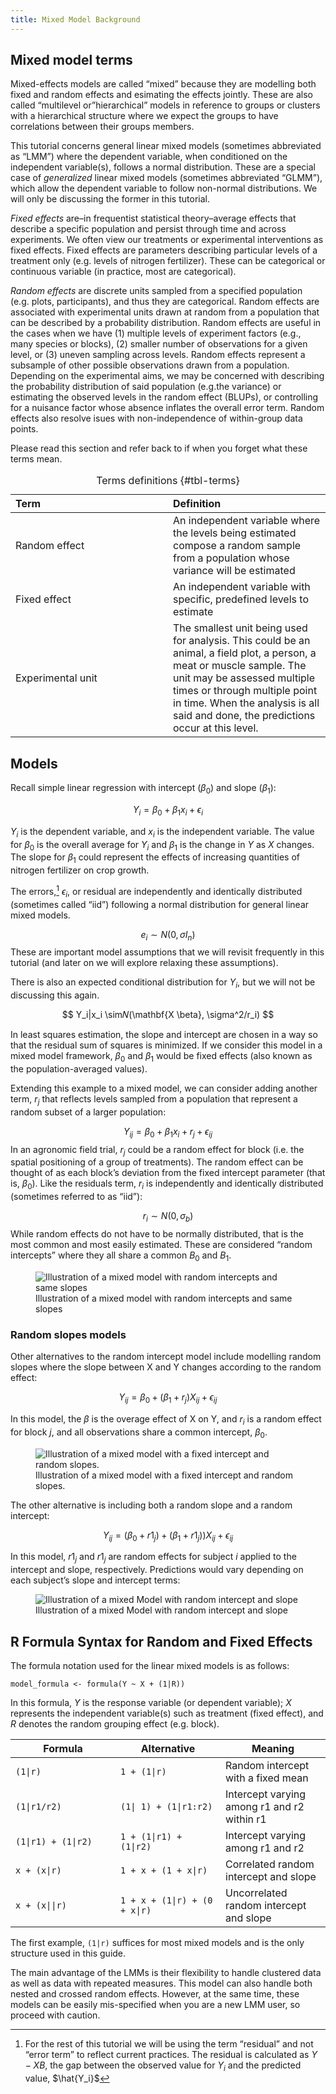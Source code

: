 ```yaml
---
title: Mixed Model Background
---
```


## Mixed model terms

Mixed-effects models are called “mixed” because they are modelling both fixed and random effects and esimating the effects jointly. These are also called "multilevel or "hierarchical" models in reference to groups or clusters with a hierarchical structure where we expect the groups to have correlations between their groups members.

This tutorial concerns general linear mixed models (sometimes abbreviated as "LMM") where the dependent variable, when conditioned on the independent variable(s), follows a normal distribution. These are a special case of *generalized* linear mixed models (sometimes abbreviated "GLMM"), which allow the dependent variable to follow non-normal distributions. We will only be discussing the former in this tutorial.

*Fixed effects* are--in frequentist statistical theory--average effects that describe a specific population and persist through time and across experiments. We often view our treatments or experimental interventions as fixed effects. Fixed effects are parameters describing particular levels of a treatment only (e.g. levels of nitrogen fertilizer). These can be categorical or continuous variable (in practice, most are categorical). 

*Random effects* are discrete units sampled from a specified population (e.g. plots, participants), and thus they are categorical. Random effects are associated with experimental units drawn at random from a population that can be described by a probability distribution. Random effects are useful in the cases when we have (1) multiple levels of experiment factors (e.g., many species or blocks), (2) smaller number of observations for a given level, or (3) uneven sampling across levels. Random effects represent a subsample of other possible observations drawn from a population. Depending on the experimental aims, we may be concerned with describing the probability distribution of said population (e.g.the variance) or estimating the observed levels in the random effect (BLUPs), or controlling for a nuisance factor whose absence inflates the overall error term. Random effects also resolve isues with non-independence of within-group data points. 

Please read this section and refer back to if when you forget what these terms mean.

| Term | Definition |
|:-----------------------------------|:-----------------------------------|
| Random effect | An independent variable where the levels being estimated compose a random sample from a population whose variance will be estimated |
| Fixed effect | An independent variable with specific, predefined levels to estimate |
| Experimental unit | The smallest unit being used for analysis. This could be an animal, a field plot, a person, a meat or muscle sample. The unit may be assessed multiple times or through multiple point in time. When the analysis is all said and done, the predictions occur at this level. |

: Terms definitions {#tbl-terms}

## Models

Recall simple linear regression with intercept ($\beta_0$) and slope ($\beta_1$):

$$  Y_{i} = \beta_0 + \beta_1 x_i + \epsilon_i $$

$Y_i$ is the dependent variable, and $x_i$ is the independent variable. The value for $\beta_0$ is the overall average for $Y_i$ and $\beta_1$ is the change in $Y$ as $X$ changes. The slope for $\beta_1$ could represent the effects of increasing quantities of nitrogen fertilizer on crop growth.

The errors,[^1] $\epsilon_i$, or residual are independently and identically distributed (sometimes called "iid") following a normal distribution for general linear mixed models.

[^1]: For the rest of this tutorial we will be using the term "residual" and not "error term" to reflect current practices. The residual is calculated as $Y - XB$, the gap between the observed value for $Y_i$ and the predicted value, $\hat{Y_i}$

$$e_i \sim N(0, \sigma I_n)$$ These are important model assumptions that we will revisit frequently in this tutorial (and later on we will explore relaxing these assumptions).

There is also an expected conditional distribution for $Y_i$, but we will not be discussing this again.

$$ Y_i|x_i \sim𝑁(\mathbf{X \beta}, \sigma^2/r_i) $$

In least squares estimation, the slope and intercept are chosen in a way so that the residual sum of squares is minimized. If we consider this model in a mixed model framework, $\beta_0$ and $\beta_1$ would be fixed effects (also known as the population-averaged values).

Extending this example to a mixed model, we can consider adding another term, $r_{j}$ that reflects levels sampled from a population that represent a random subset of a larger population:

$$  Y_{ij} = \beta_0 + \beta_1 x_i + r_j + \epsilon_{ij} $$ In an agronomic field trial, $r_{j}$ could be a random effect for block (i.e. the spatial positioning of a group of treatments). The random effect can be thought of as each block’s deviation from the fixed intercept parameter (that is, $\beta_0$). Like the residuals term, $r_i$ is independently and identically distributed (sometimes referred to as "iid"):

$$r_i \sim N(0, \sigma_b)$$ While random effects do not have to be normally distributed, that is the most common and most easily estimated. These are considered "random intercepts" where they all share a common $B_0$ and $B_1$.

::: column-margin
![Illustration of a mixed model with random intercepts and same slopes](../img/random_intercept_fixed_slope.jpeg)
:::

### Random slopes models

Other alternatives to the random intercept model include modelling random slopes where the slope between X and Y changes according to the random effect:

$$  Y_{ij} = \beta_0 + (\beta_1 + r_j)X_{ij} + \epsilon_{ij}$$

In this model, the $\beta$ is the overage effect of X on Y, and $r_i$ is a random effect for block $j$, and all observations share a common intercept, $\beta_0$.

::: column-margin
![Illustration of a mixed model with a fixed intercept and random slopes.](../img/random_slope_fixed_intercept.jpeg)
:::

The other alternative is including both a random slope and a random intercept:

$$  Y_{ij} = (\beta_0 + r1_j) + (\beta_1 + r1_j))X_{ij} + \epsilon_{ij}$$

In this model, $r1_j$ and $r1_j$ are random effects for subject $i$ applied to the intercept and slope, respectively. Predictions would vary depending on each subject’s slope and intercept terms:

::: column-margin
![Illustration of a mixed Model with random intercept and slope](../img/random_intercept_slope.jpeg)
:::

## R Formula Syntax for Random and Fixed Effects

The formula notation used for the linear mixed models is as follows:

`model_formula <- formula(Y ~ X + (1|R))`

In this formula, $Y$ is the response variable (or dependent variable); $X$ represents the independent variable(s) such as treatment (fixed effect), and $R$ denotes the random grouping effect (e.g. block).



| Formula | Alternative | Meaning |
|------------------------|------------------------|------------------------|
| `(1|r)` | `1 + (1|r)` | Random intercept with a fixed mean |
| `(1|r1/r2)` | `(1| 1) + (1|r1:r2)` | Intercept varying among r1 and r2 within r1 |
| `(1|r1) + (1|r2)` | `1 + (1|r1) + (1|r2)` | Intercept varying among r1 and r2 |
| `x + (x|r)` | `1 + x + (1 + x|r)` | Correlated random intercept and slope |
| `x + (x||r)` | `1 + x + (1|r) + (0 + x|r)` | Uncorrelated random intercept and slope |

The first example, `(1|r)` suffices for most mixed models and is the only structure used in this guide.

The main advantage of the LMMs is their flexibility to handle clustered data as well as data with repeated measures. This model can also handle both nested and crossed random effects. However, at the same time, these models can be easily mis-specified when you are a new LMM user, so proceed with caution. 
